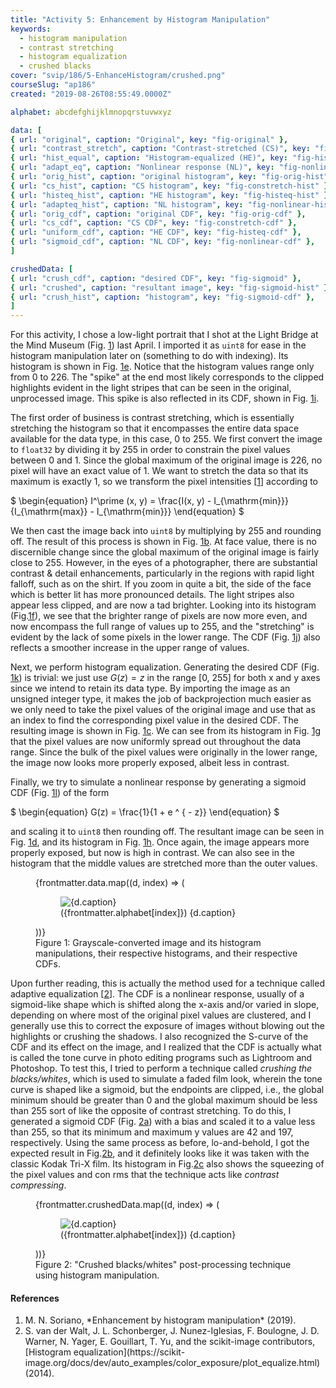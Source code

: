 ```yaml
---
title: "Activity 5: Enhancement by Histogram Manipulation"
keywords:
  - histogram manipulation
  - contrast stretching
  - histogram equalization
  - crushed blacks
cover: "svip/186/5-EnhanceHistogram/crushed.png"
courseSlug: "ap186"
created: "2019-08-26T08:55:49.0000Z"

alphabet: abcdefghijklmnopqrstuvwxyz

data: [
{ url: "original", caption: "Original", key: "fig-original" },
{ url: "contrast_stretch", caption: "Contrast-stretched (CS)", key: "fig-constretch" },
{ url: "hist_equal", caption: "Histogram-equalized (HE)", key: "fig-histeq" },
{ url: "adapt_eq", caption: "Nonlinear response (NL)", key: "fig-nonlinear" },
{ url: "orig_hist", caption: "original histogram", key: "fig-orig-hist" },
{ url: "cs_hist", caption: "CS histogram", key: "fig-constretch-hist" },
{ url: "histeq_hist", caption: "HE histogram", key: "fig-histeq-hist" },
{ url: "adapteq_hist", caption: "NL histogram", key: "fig-nonlinear-hist" },
{ url: "orig_cdf", caption: "original CDF", key: "fig-orig-cdf" },
{ url: "cs_cdf", caption: "CS CDF", key: "fig-constretch-cdf" },
{ url: "uniform_cdf", caption: "HE CDF", key: "fig-histeq-cdf" },
{ url: "sigmoid_cdf", caption: "NL CDF", key: "fig-nonlinear-cdf" },
]

crushedData: [
{ url: "crush_cdf", caption: "desired CDF", key: "fig-sigmoid" },
{ url: "crushed", caption: "resultant image", key: "fig-sigmoid-hist" },
{ url: "crush_hist", caption: "histogram", key: "fig-sigmoid-cdf" },
]
---
```



For this activity, I chose a low-light portrait that I shot at the Light Bridge at the Mind Museum (Fig.
[1](#fig-original)) last April. I imported it as `uint8` for ease in the histogram
manipulation later on (something to do with indexing). Its histogram is shown in Fig.
[1e](#fig-orig-hist). Notice that the histogram values range only from 0 to 226. The "spike" at the
end most likely corresponds to the clipped highlights evident in the light stripes that can be seen in the
original, unprocessed image. This spike is also reflected in its CDF, shown in Fig.
[1i](#fig-orig-cdf).

The first order of business is contrast stretching, which is essentially
stretching the histogram so that it encompasses the entire data space
available for the data type, in this case, 0 to 255. We first convert the
image to `float32` by dividing it by 255 in order to constrain the
pixel values between 0 and 1. Since the global maximum of the original image
is 226, no pixel will have an exact value of 1. We want to stretch the data so
that its maximum is exactly 1, so we transform the pixel intensities [[1](#Soriano2019)]
according to

<span id="eq-transform" class="mx-auto">
  $
  \begin{equation}
  I^\prime (x, y) = \frac{I(x, y) - I_{\mathrm{min}}}{I_{\mathrm{max}} - I_{\mathrm{min}}}
  \end{equation}
  $
</span>

We then cast the image back into `uint8` by multiplying by 255 and
rounding off. The result of this process is shown in Fig.
[1b](#fig-constretch). At face value, there is no discernible change
since the global maximum of the original image is fairly close to 255. However,
in the eyes of a photographer, there are substantial contrast & detail enhancements,
particularly in the regions with rapid light falloff, such as on the shirt. If
you zoom in quite a bit, the side of the face which is better lit has more pronounced
details. The light stripes also appear less clipped, and are now a tad brighter.
Looking into its histogram (Fig.[1f](#fig-constretch-hist)), we see that the brighter range of
pixels are now more even, and now encompass the full range of values up to
255, and the "stretching" is evident by the lack of some pixels in the lower
range. The CDF (Fig. [1j](#fig-constretch-cdf)) also reflects
a smoother increase in the upper range of values.

Next, we perform histogram equalization. Generating the desired CDF (Fig.
[1k](#fig-histeq-cdf)) is trivial: we just use $G(z) = z$ in the range [0,
255] for both x and y axes since we intend to retain its data type. By
importing the image as an unsigned integer type, it makes the job of
backprojection much easier as we only need to take the pixel values of the
original image and use that as an index to find the corresponding pixel value
in the desired CDF. The resulting image is shown in Fig. [1c](#fig-histeq). We
can see from its histogram in Fig. [1g](#fig-histeq-hist) that the pixel
values are now uniformly spread out throughout the data range. Since the bulk
of the pixel values were originally in the lower range, the image now looks
more properly exposed, albeit less in contrast.

Finally, we try to simulate a nonlinear response by generating a sigmoid CDF
(Fig. [1l](#fig-nonlinear-cdf)) of the form

<span id="eq-sigmoid" class="mx-auto">
  $
  \begin{equation}
  G(z) = \frac{1}{1 + e ^ { - z}}
  \end{equation}
  $
</span>

and scaling it to `uint8` then rounding off. The resultant image can
be seen in Fig. [1d](#fig-nonlinear), and its histogram in Fig.
[1h](#fig-nonlinear-hist). Once again, the image appears more properly
exposed, but now is high in contrast. We can also see in the histogram that the
middle values are stretched more than the outer values.

<figure id="fig-enhance" class="container grid grid-cols-4 gap-4">
  {frontmatter.data.map((d, index) => (
    <figure id={d.key}>
      <img
        src={buildCldUrl(`svip/186/5-EnhanceHistogram/${d.url}`)}
        alt={d.caption}
      />
      <figcaption class="text-center">
        ({frontmatter.alphabet[index]}) {d.caption}
      </figcaption>
    </figure>
  ))}
  <figcaption class="col-span-4 text-center">
    Figure 1: Grayscale-converted image and its histogram manipulations, their
    respective histograms, and their respective CDFs.
  </figcaption>
</figure>

Upon further reading, this is actually the method used for a technique called
adaptive equalization [[2](#Walt2014)].
The CDF is a nonlinear response, usually of a sigmoid-like shape which is shifted
along the x-axis and/or varied in slope, depending on where most of the original
pixel values are clustered, and I generally use this to correct the exposure of
images without blowing out the highlights or crushing the shadows. I also recognized
the S-curve of the CDF and its effect on the image, and I realized that the CDF
is actually what is called the tone curve in photo editing programs such as Lightroom
and Photoshop. To test this, I tried to perform a technique called _crushing the blacks/whites_,
which is used to simulate a faded film look, wherein the tone curve is shaped
like a sigmoid, but the endpoints are clipped, i.e., the global minimum should
be greater than 0 and the global maximum should be less than 255 sort of like the
opposite of contrast stretching. To do this, I generated a sigmoid CDF (Fig.
[2a](#fig-sigmoid-cdf)) with a bias and scaled it to a value less
than 255, so that its minimum and maximum y values are 42 and 197,
respectively. Using the same process as before, lo-and-behold, I got the
expected result in Fig.[2b](#fig-sigmoid), and it definitely looks like it was taken with
the classic Kodak Tri-X film. Its histogram in Fig.[2c](#fig-sigmoid)
also shows the squeezing of the pixel values and con rms that the technique
acts like _contrast compressing_.

<figure id="fig-crushed" class="container grid grid-cols-3 items-end gap-4">
  {frontmatter.crushedData.map((d, index) => (
    <figure id={d.key}>
      <img
        src={buildCldUrl(`svip/186/5-EnhanceHistogram/${d.url}`)}
        alt={d.caption}
      />
      <figcaption class="text-center">
        ({frontmatter.alphabet[index]}) {d.caption}
      </figcaption>
    </figure>
  ))}
  <figcaption class="col-span-3 text-center">
    Figure 2: "Crushed blacks/whites" post-processing technique using histogram
    manipulation.
  </figcaption>
</figure>

#### References

<ol class="reference">
  <li id="Soriano2019">
    M. N. Soriano, *Enhancement by histogram manipulation* (2019).
  </li>
  <li id="Walt2014">
    S. van der Walt, J. L. Schonberger, J. Nunez-Iglesias, F. Boulogne, J. D.
    Warner, N. Yager, E. Gouillart, T. Yu, and the scikit-image contributors,
    [Histogram
    equalization](https://scikit-image.org/docs/dev/auto_examples/color_exposure/plot_equalize.html)
    (2014).
  </li>
</ol>
